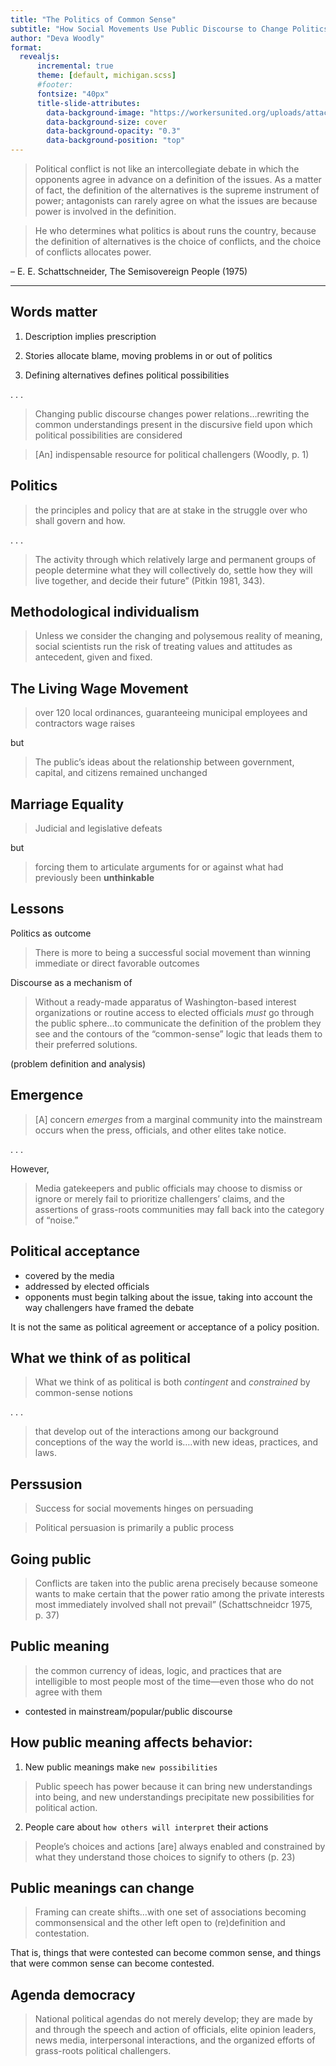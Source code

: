 ```yaml
---
title: "The Politics of Common Sense"
subtitle: "How Social Movements Use Public Discourse to Change Politics and Win Acceptance"
author: "Deva Woodly"
format: 
  revealjs:
      incremental: true  
      theme: [default, michigan.scss]
      #footer:  
      fontsize: "40px"
      title-slide-attributes:
        data-background-image: "https://workersunited.org/uploads/attachments/ckv89jtbt0058oldzbrd4mewk-fredsign.full.png"
        data-background-size: cover
        data-background-opacity: "0.3"
        data-background-position: "top"
---
```



> Political conflict is not like an intercollegiate debate in which the opponents agree in advance on a definition of the issues. As a matter of fact, the definition of the alternatives is the supreme instrument of power; antagonists can rarely agree on what the issues are because power is involved in the definition. 

> He who determines what politics is about runs the country, because the definition of alternatives is the choice of conflicts, and the choice of conflicts allocates power.

-- E. E. Schattschneider, The Semisovereign People (1975)

---

## Words matter

1) Description implies prescription 

2) Stories allocate blame, moving problems in or out of politics

3) Defining alternatives defines political possibilities

. . . 

> Changing public discourse changes power relations...rewriting the common understandings present in the discursive field upon which political possibilities are considered 

> [An] indispensable resource for political challengers (Woodly, p. 1)


## Politics 

> the principles and policy that are at stake in the struggle over who shall govern and how.

. . . 

> The activity through which relatively large and permanent groups of people determine what they will collectively do, settle how they will live together, and decide their future” (Pitkin 1981, 343).


## {background-image="https://upload.wikimedia.org/wikipedia/commons/thumb/f/fb/Overton_Window_diagram.svg/330px-Overton_Window_diagram.svg.png" background-size="contain"}


## Methodological individualism

> Unless we consider the changing and polysemous reality of meaning, social scientists run the risk of treating values and attitudes as antecedent, given and fixed.

## The Living Wage Movement 

> over 120 local ordinances, guaranteeing municipal employees and contractors wage raises 

but

> The public's ideas about the relationship between government, capital, and citizens remained unchanged

## Marriage Equality 

> Judicial and legislative defeats

but

> forcing them to articulate arguments for or against what had previously been **unthinkable**


## Lessons 

Politics as outcome

> There is more to being a successful social movement than winning immediate or direct favorable outcomes 

Discourse as a mechanism of 

> Without a ready-made apparatus of Washington-based interest organizations or routine access to elected officials *must* go through the public sphere...to communicate the definition of the problem they see and the contours of the "common-sense" logic that leads them to their preferred solutions.

(problem definition and analysis)


## Emergence 

> [A] concern *emerges* from a marginal community into the mainstream occurs when the press, officials, and other elites take notice.

. . . 

However,  

> Media gatekeepers and public officials may choose to dismiss or ignore or merely fail to prioritize challengers' claims, and the assertions of grass-roots communities may fall back into the category of "noise." 

## Political acceptance

- covered by the media 
- addressed by elected officials 
- opponents must begin talking about the issue, taking into account the way challengers have framed the debate

It is not the same as political agreement or acceptance of a policy position.

## What we think of as political

> What we think of as political is both *contingent* and *constrained* by common-sense notions

. . . 

>  that develop out of the interactions among our background conceptions of the way the world is....with new ideas, practices, and laws. 



## Perssusion

> Success for social movements hinges on persuading 

> Political persuasion is primarily a public process

## Going public 

> Conflicts are taken into the public arena precisely because someone wants to make certain that the power ratio among the private interests most immediately involved shall not prevail" (Schattschneidcr 1975, p. 37)

## Public meaning 

> the common currency of ideas, logic, and practices that are intelligible to most people most of the time---even those who do not agree with them

- contested in mainstream/popular/public discourse

## How public meaning affects behavior: 

(1) New public meanings make `new possibilities`

> Public speech has power because it can bring new understandings into being, and new understandings precipitate new possibilities for political action.

(2) People care about `how others will interpret` their actions

> People's choices and actions [are] always enabled and constrained by what they understand those choices to signify to others (p. 23)

## Public meanings can change 

> Framing can create shifts...with one set of associations becoming commonsensical and the other left open to (re)definition and contestation.

That is, things that were contested can become common sense, and things that were common sense can become contested. 


## Agenda democracy 

> National political agendas do not merely develop; they are made by and through the
speech and action of officials, elite opinion leaders, news media, interpersonal
interactions, and the organized efforts of grass-roots political challengers.





<!--"our" and Americans-->
